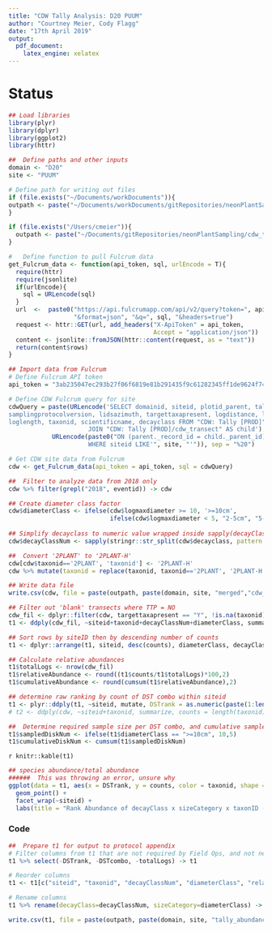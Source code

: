 ```yaml
---
title: "CDW Tally Analysis: D20 PUUM"
author: "Courtney Meier, Cody Flagg"
date: "17th April 2019"
output: 
  pdf_document: 
    latex_engine: xelatex
---
```


# Status
```r
## Load libraries
library(plyr)
library(dplyr)
library(ggplot2)
library(httr)

##  Define paths and other inputs
domain <- "D20"
site <- "PUUM"

# Define path for writing out files
if (file.exists("~/Documents/workDocuments")){
outpath <- paste("~/Documents/workDocuments/gitRepositories/neonPlantSampling/cdw_tallyAnalysis/", domain, sep="")
}

if (file.exists("/Users/cmeier")){
  outpath <- paste("~/Documents/gitRepositories/neonPlantSampling/cdw_tallyAnalysis/", domain, sep="")
}

#   Define function to pull Fulcrum data
get_Fulcrum_data <- function(api_token, sql, urlEncode = T){
  require(httr)
  require(jsonlite)
  if(urlEncode){
    sql = URLencode(sql)
  }
  url  <-  paste0("https://api.fulcrumapp.com/api/v2/query?token=", api_token, 
                  "&format=json", "&q=", sql, "&headers=true")
  request <- httr::GET(url, add_headers("X-ApiToken" = api_token, 
                                        Accept = "application/json"))
  content <- jsonlite::fromJSON(httr::content(request, as = "text")) 
  return(content$rows)
}

```

```r
## Import data from Fulcrum
# Define Fulcrum API token
api_token = "3ab235047ec293b27f06f6819e81b291435f9c61282345ff1de9624f744034b4233a6fcd1b87c3c2"

# Define CDW Fulcrum query for site
cdwQuery = paste(URLencode('SELECT domainid, siteid, plotid_parent, tallydate, yearboutbegan, eventid, volumefactor,
samplingprotocolversion, lidsazimuth, targettaxapresent, logdistance, logmaxdiameter, minorlogdiameter, logid,
loglength, taxonid, scientificname, decayclass FROM "CDW: Tally [PROD]" AS parent
                      JOIN "CDW: Tally [PROD]/cdw_transect" AS child'),
            URLencode(paste0("ON (parent._record_id = child._parent_id)
                      WHERE siteid LIKE'", site, "'")), sep = "%20")

# Get CDW site data from Fulcrum
cdw <- get_Fulcrum_data(api_token = api_token, sql = cdwQuery)

```


```r
##  Filter to analyze data from 2018 only
cdw %>% filter(grepl("2018", eventid)) -> cdw

## Create diameter class factor
cdw$diameterClass <- ifelse(cdw$logmaxdiameter >= 10, '>=10cm', 
                            ifelse(cdw$logmaxdiameter < 5, "2-5cm", "5-10cm"))
 
## Simplify decayclass to numeric value wrapped inside sapply(decayClassNum, "[[", 1) e.g. 'return first element of each list member'
cdw$decayClassNum <- sapply(stringr::str_split(cdw$decayclass, pattern = " "),"[[", 1)

##  Convert '2PLANT' to '2PLANT-H'
cdw[cdw$taxonid=='2PLANT', 'taxonid'] <- '2PLANT-H'
cdw %>% mutate(taxonid = replace(taxonid, taxonid=='2PLANT', '2PLANT-H')) -> cdw

## Write data file
write.csv(cdw, file = paste(outpath, paste(domain, site, "merged","cdw_rawdata.csv", sep="_"), sep = "/"))

```

```r
## Filter out 'blank' transects where TTP = NO
cdw_fil <- dplyr::filter(cdw, targettaxapresent == "Y", !is.na(taxonid), !is.na(decayclass), decayclass!="NA")
t1 <- ddply(cdw_fil, ~siteid+taxonid+decayClassNum+diameterClass, summarize, counts = length(taxonid))

## Sort rows by siteID then by descending number of counts
t1 <- dplyr::arrange(t1, siteid, desc(counts), diameterClass, decayClassNum, taxonid)

## Calculate relative abundances
t1$totalLogs <- nrow(cdw_fil)
t1$relativeAbundance <- round((t1$counts/t1$totalLogs)*100,2)
t1$cumulativeAbundance <- round(cumsum(t1$relativeAbundance),2)

## determine raw ranking by count of DST combo within siteid
t1 <- plyr::ddply(t1, ~siteid, mutate, DSTrank = as.numeric(paste(1:length(counts))), DSTcombo = paste0(taxonid,"_", decayClassNum,"_",diameterClass))
# t2 <- ddply(cdw, ~siteid+taxonid, summarize, counts = length(taxonid))

##  Determine required sample size per DST combo, and cumulative sample size
t1$sampledDiskNum <- ifelse(t1$diameterClass == ">=10cm", 10,5)
t1$cumulativeDiskNum <- cumsum(t1$sampledDiskNum)

```

`r knitr::kable(t1)`

```r
## species abundance/total abundance
######  This was throwing an error, unsure why
ggplot(data = t1, aes(x = DSTrank, y = counts, color = taxonid, shape = diameterClass)) +
  geom_point() + 
  facet_wrap(~siteid) + 
  labs(title = "Rank Abundance of decayClass x sizeCategory x taxonID (DST)")
```

### Code

```r
##  Prepare t1 for output to protocol appendix
# Filter columns from t1 that are not required by Field Ops, and not needed in protocol appendix
t1 %>% select(-DSTrank, -DSTcombo, -totalLogs) -> t1

# Reorder columns
t1 <- t1[c("siteid", "taxonid", "decayClassNum", "diameterClass", "relativeAbundance", "cumulativeAbundance", "sampledDiskNum", "cumulativeDiskNum")]

# Rename columns
t1 %>% rename(decayClass=decayClassNum, sizeCategory=diameterClass) -> t1

write.csv(t1, file = paste(outpath, paste(domain, site, "tally_abundance.csv", sep = "_"), sep = "/"), row.names = F)
```

